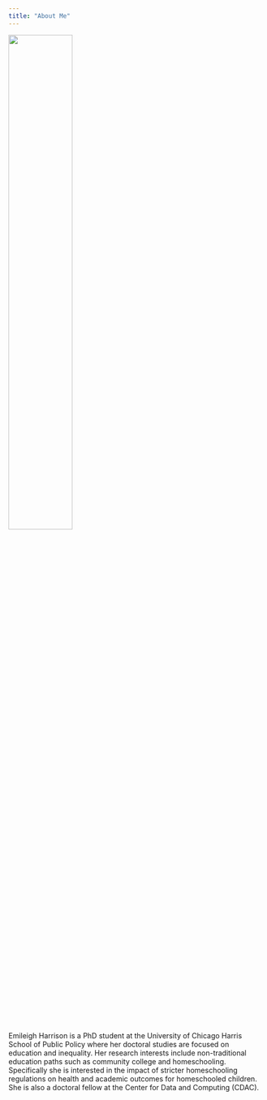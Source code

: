 ```yaml
---
title: "About Me"
---
```


<img src="files/outdoor_headshot.JPG" style="width:50%">

Emileigh Harrison is a PhD student at the University of Chicago Harris School of Public Policy where her doctoral studies are focused on education and inequality. Her research interests include non-traditional education paths such as community college and homeschooling. Specifically she is interested in the impact of stricter homeschooling regulations on health and academic outcomes for homeschooled children. She is also a doctoral fellow at the Center for Data and Computing (CDAC).

